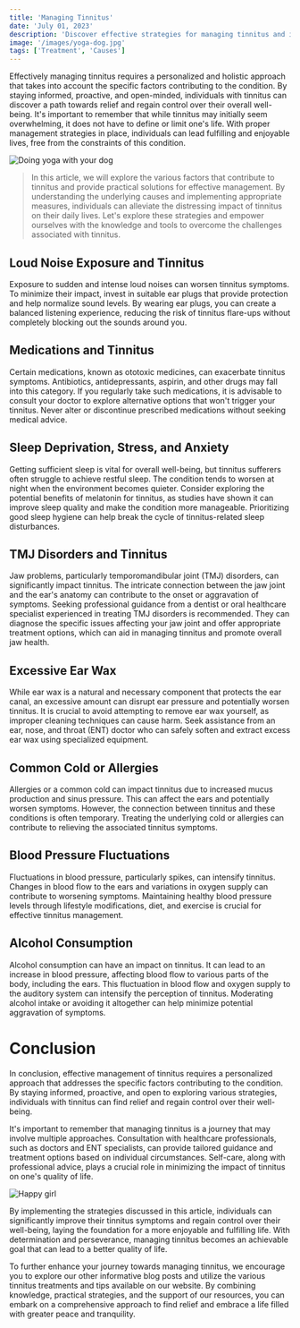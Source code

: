 ```yaml
---
title: 'Managing Tinnitus'
date: 'July 01, 2023'
description: 'Discover effective strategies for managing tinnitus and improving your quality of life.'
image: '/images/yoga-dog.jpg'
tags: ['Treatment', 'Causes']
---
```


Effectively managing tinnitus requires a personalized and holistic approach that takes into account the specific factors contributing to the condition. By staying informed, proactive, and open-minded, individuals with tinnitus can discover a path towards relief and regain control over their overall well-being. It's important to remember that while tinnitus may initially seem overwhelming, it does not have to define or limit one's life. With proper management strategies in place, individuals can lead fulfilling and enjoyable lives, free from the constraints of this condition.

<Image src="/images/yoga-dog.jpg" alt="Doing yoga with your dog" />

<Blockquote>
  In this article, we will explore the various factors that contribute to
  tinnitus and provide practical solutions for effective management. By
  understanding the underlying causes and implementing appropriate measures,
  individuals can alleviate the distressing impact of tinnitus on their daily
  lives. Let's explore these strategies and empower ourselves with the knowledge
  and tools to overcome the challenges associated with tinnitus.
</Blockquote>

## <Highlighter>Loud Noise Exposure and Tinnitus</Highlighter>

Exposure to sudden and intense loud noises can worsen tinnitus symptoms. To minimize their impact, invest in suitable ear plugs that provide protection and help normalize sound levels. By wearing ear plugs, you can create a balanced listening experience, reducing the risk of tinnitus flare-ups without completely blocking out the sounds around you.

## <Highlighter>Medications and Tinnitus</Highlighter>

Certain medications, known as ototoxic medicines, can exacerbate tinnitus symptoms. Antibiotics, antidepressants, aspirin, and other drugs may fall into this category. If you regularly take such medications, it is advisable to consult your doctor to explore alternative options that won't trigger your tinnitus. Never alter or discontinue prescribed medications without seeking medical advice.

## <Highlighter>Sleep Deprivation, Stress, and Anxiety</Highlighter>

Getting sufficient sleep is vital for overall well-being, but tinnitus sufferers often struggle to achieve restful sleep. The condition tends to worsen at night when the environment becomes quieter. Consider exploring the potential benefits of melatonin for tinnitus, as studies have shown it can improve sleep quality and make the condition more manageable. Prioritizing good sleep hygiene can help break the cycle of tinnitus-related sleep disturbances.

## <Highlighter>TMJ Disorders and Tinnitus</Highlighter>

Jaw problems, particularly temporomandibular joint (TMJ) disorders, can significantly impact tinnitus. The intricate connection between the jaw joint and the ear's anatomy can contribute to the onset or aggravation of symptoms. Seeking professional guidance from a dentist or oral healthcare specialist experienced in treating TMJ disorders is recommended. They can diagnose the specific issues affecting your jaw joint and offer appropriate treatment options, which can aid in managing tinnitus and promote overall jaw health.

## <Highlighter>Excessive Ear Wax</Highlighter>

While ear wax is a natural and necessary component that protects the ear canal, an excessive amount can disrupt ear pressure and potentially worsen tinnitus. It is crucial to avoid attempting to remove ear wax yourself, as improper cleaning techniques can cause harm. Seek assistance from an ear, nose, and throat (ENT) doctor who can safely soften and extract excess ear wax using specialized equipment.

## <Highlighter>Common Cold or Allergies</Highlighter>

Allergies or a common cold can impact tinnitus due to increased mucus production and sinus pressure. This can affect the ears and potentially worsen symptoms. However, the connection between tinnitus and these conditions is often temporary. Treating the underlying cold or allergies can contribute to relieving the associated tinnitus symptoms.

## <Highlighter>Blood Pressure Fluctuations</Highlighter>

Fluctuations in blood pressure, particularly spikes, can intensify tinnitus. Changes in blood flow to the ears and variations in oxygen supply can contribute to worsening symptoms. Maintaining healthy blood pressure levels through lifestyle modifications, diet, and exercise is crucial for effective tinnitus management.

## <Highlighter>Alcohol Consumption</Highlighter>

Alcohol consumption can have an impact on tinnitus. It can lead to an increase in blood pressure, affecting blood flow to various parts of the body, including the ears. This fluctuation in blood flow and oxygen supply to the auditory system can intensify the perception of tinnitus. Moderating alcohol intake or avoiding it altogether can help minimize potential aggravation of symptoms.

# <Highlighter>Conclusion</Highlighter>

In conclusion, effective management of tinnitus requires a personalized approach that addresses the specific factors contributing to the condition. By staying informed, proactive, and open to exploring various strategies, individuals with tinnitus can find relief and regain control over their well-being.

It's important to remember that managing tinnitus is a journey that may involve multiple approaches. Consultation with healthcare professionals, such as doctors and ENT specialists, can provide tailored guidance and treatment options based on individual circumstances. Self-care, along with professional advice, plays a crucial role in minimizing the impact of tinnitus on one's quality of life.

<Image src="/images/happy-girl.jpg" alt="Happy girl" />

By implementing the strategies discussed in this article, individuals can significantly improve their tinnitus symptoms and regain control over their well-being, laying the foundation for a more enjoyable and fulfilling life. With determination and perseverance, managing tinnitus becomes an achievable goal that can lead to a better quality of life.

To further enhance your journey towards managing tinnitus, we encourage you to explore our other informative blog posts and utilize the various tinnitus treatments and tips available on our website. By combining knowledge, practical strategies, and the support of our resources, you can embark on a comprehensive approach to find relief and embrace a life filled with greater peace and tranquility.
